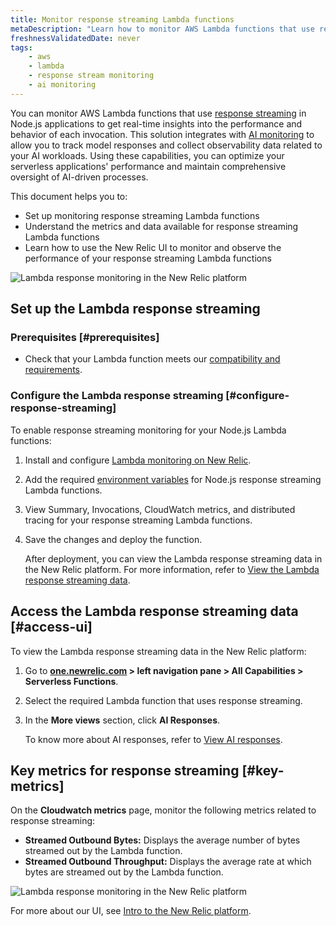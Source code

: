 ```yaml
---
title: Monitor response streaming Lambda functions
metaDescription: "Learn how to monitor AWS Lambda functions that use response streaming in the New Relic."
freshnessValidatedDate: never
tags:
    - aws
    - lambda
    - response stream monitoring
    - ai monitoring
---
```



You can monitor AWS Lambda functions that use [response streaming](https://aws.amazon.com/blogs/compute/introducing-aws-lambda-response-streaming/) in Node.js applications to get real-time insights into the performance and behavior of each invocation. This solution integrates with [AI monitoring](/docs/ai-monitoring/intro-to-ai-monitoring/) to allow you to track model responses and collect observability data related to your AI workloads. Using these capabilities, you can optimize your serverless applications' performance and maintain comprehensive oversight of AI-driven processes.


This document helps you to:

* Set up monitoring response streaming Lambda functions
* Understand the metrics and data available for response streaming Lambda functions 
* Learn how to use the New Relic UI to monitor and observe the performance of your response streaming Lambda functions

<img
    title="New Relic AI Responses page"
    alt="Lambda response monitoring in the New Relic platform"
    src="/images/ss-ai-response-page.gif"
/>

## Set up the Lambda response streaming


### Prerequisites [#prerequisites]


* Check that your Lambda function meets our [compatibility and requirements](/docs/serverless-function-monitoring/aws-lambda-monitoring/instrument-lambda-function/compatibility-requirement-lambda-monitoring).


### Configure the Lambda response streaming [#configure-response-streaming]

To enable response streaming monitoring for your Node.js Lambda functions:

1. Install and configure [Lambda monitoring on New Relic](/docs/serverless-function-monitoring/aws-lambda-monitoring/instrument-lambda-function/compatibility-requirement-lambda-monitoring).

2. Add the required [environment variables](/docs/serverless-function-monitoring/aws-lambda-monitoring/instrument-lambda-function/env-variables-lambda) for Node.js response streaming Lambda functions.

3. View Summary, Invocations, CloudWatch metrics, and distributed tracing for your response streaming Lambda functions.

4. Save the changes and deploy the function.

    After deployment, you can view the Lambda response streaming data in the New Relic platform. For more information, refer to [View the Lambda response streaming data](#view-response-streaming-data).


## Access the Lambda response streaming data [#access-ui]

To view the Lambda response streaming data in the New Relic platform:

1. Go to <DNT>**[one.newrelic.com](https://one.newrelic.com) > left navigation pane > All Capabilities > Serverless Functions**</DNT>.
2. Select the required Lambda function that uses response streaming.
3. In the **More views** section, click **AI Responses**.

    To know more about AI responses, refer to [View AI responses](/docs/ai-monitoring/explore-ai-data/view-ai-responses).

## Key metrics for response streaming [#key-metrics]

On the **Cloudwatch metrics** page, monitor the following metrics related to response streaming:

* **Streamed Outbound Bytes:** Displays the average number of bytes streamed out by the Lambda function.
* **Streamed Outbound Throughput:** Displays the average rate at which bytes are streamed out by the Lambda function.

<img
    title="New Relic AI Responses page"
    alt="Lambda response monitoring in the New Relic platform"
    src="/images/ss-ai-response.webp"
/>


For more about our UI, see [Intro to the New Relic platform](/docs/new-relic-solutions/new-relic-one/introduction-new-relic-platform).

